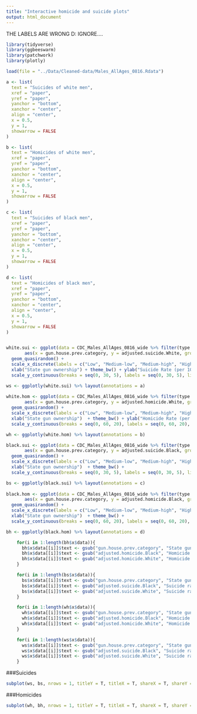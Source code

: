 ```yaml
---
title: "Interactive homicide and suicide plots"
output: html_document
---
```


THE LABELS ARE WRONG D:
IGNORE....

```r
library(tidyverse) 
library(ggbeeswarm)
library(patchwork)
library(plotly)
```

```r
load(file = "../Data/Cleaned-data/Males_AllAges_0816.Rdata")
```

```r
a <- list(
  text = "Suicides of white men",
  xref = "paper",
  yref = "paper",
  yanchor = "bottom",
  xanchor = "center",
  align = "center",
  x = 0.5,
  y = 1,
  showarrow = FALSE
)

b <- list(
  text = "Homicides of white men",
  xref = "paper",
  yref = "paper",
  yanchor = "bottom",
  xanchor = "center",
  align = "center",
  x = 0.5,
  y = 1,
  showarrow = FALSE
)

c <- list(
  text = "Suicides of black men", 
  xref = "paper",
  yref = "paper",
  yanchor = "bottom",
  xanchor = "center",
  align = "center",
  x = 0.5,
  y = 1,
  showarrow = FALSE
)

d <- list(
  text = "Homicides of black men",
  xref = "paper",
  yref = "paper",
  yanchor = "bottom",
  xanchor = "center",
  align = "center",
  x = 0.5,
  y = 1,
  showarrow = FALSE
)


white.sui <- ggplot(data = CDC_Males_AllAges_0816_wide %>% filter(type == "Firearm", !is.na(gun.house.prev.category), !is.na(adjusted.suicide.White)),
       aes(x = gun.house.prev.category, y = adjusted.suicide.White, group = State)) + 
  geom_quasirandom() +
  scale_x_discrete(labels = c("Low", "Medium-low", "Medium-high", "High")) +
  xlab("State gun ownership") + theme_bw() + ylab("Suicide Rate (per 100k)") +
  scale_y_continuous(breaks = seq(0, 30, 5), labels = seq(0, 30, 5), limits = c(0, 30))

ws <- ggplotly(white.sui) %>% layout(annotations = a)
  
white.hom <- ggplot(data = CDC_Males_AllAges_0816_wide %>% filter(type == "Firearm", !is.na(gun.house.prev.category), !is.na(adjusted.homicide.White)),
       aes(x = gun.house.prev.category, y = adjusted.homicide.White, group = State)) + 
  geom_quasirandom() +
  scale_x_discrete(labels = c("Low", "Medium-low", "Medium-high", "High")) +
  xlab("State gun ownership")  + theme_bw() + ylab("Homicide Rate (per 100k)") +
  scale_y_continuous(breaks = seq(0, 60, 20), labels = seq(0, 60, 20), limits = c(0, 60))

wh <- ggplotly(white.hom) %>% layout(annotations = b)

black.sui <- ggplot(data = CDC_Males_AllAges_0816_wide %>% filter(type == "Firearm", !is.na(gun.house.prev.category), !is.na(adjusted.suicide.Black)),
       aes(x = gun.house.prev.category, y = adjusted.suicide.Black, group = State)) + 
  geom_quasirandom() +
  scale_x_discrete(labels = c("Low", "Medium-low", "Medium-high", "High")) +
  xlab("State gun ownership")  + theme_bw() +
  scale_y_continuous(breaks = seq(0, 30, 5), labels = seq(0, 30, 5), limits = c(0, 30)) 

bs <- ggplotly(black.sui) %>% layout(annotations = c)
  
black.hom <- ggplot(data = CDC_Males_AllAges_0816_wide %>% filter(type == "Firearm", !is.na(gun.house.prev.category), !is.na(adjusted.homicide.Black)),
       aes(x = gun.house.prev.category, y = adjusted.homicide.Black, group = State)) + 
  geom_quasirandom() +
  scale_x_discrete(labels = c("Low", "Medium-low", "Medium-high", "High")) +
  xlab("State gun ownership")  + theme_bw() +
  scale_y_continuous(breaks = seq(0, 60, 20), labels = seq(0, 60, 20), limits = c(0, 60)) 

bh <- ggplotly(black.hom) %>% layout(annotations = d)

    for(i in 1:length(bh$x$data)){
      bh$x$data[[i]]$text <- gsub("gun.house.prev.category", "State gun ownership", bh$x$data[[i]]$text)
      bh$x$data[[i]]$text <- gsub("adjusted.homicide.Black", "Homicide rate", bh$x$data[[i]]$text)
      bh$x$data[[i]]$text <- gsub("adjusted.homicide.White", "Homicide rate", bh$x$data[[i]]$text)
    }

    for(i in 1:length(bs$x$data)){
      bs$x$data[[i]]$text <- gsub("gun.house.prev.category", "State gun ownership", bs$x$data[[i]]$text)
      bs$x$data[[i]]$text <- gsub("adjusted.suicide.Black", "Suicide rate", bs$x$data[[i]]$text)
      bs$x$data[[i]]$text <- gsub("adjusted.suicide.White", "Suicide rate", bs$x$data[[i]]$text)
    }

    for(i in 1:length(wh$x$data)){
      wh$x$data[[i]]$text <- gsub("gun.house.prev.category", "State gun ownership", wh$x$data[[i]]$text)
      wh$x$data[[i]]$text <- gsub("adjusted.homicide.Black", "Homicide rate", wh$x$data[[i]]$text)
      wh$x$data[[i]]$text <- gsub("adjusted.homicide.White", "Homicide rate", wh$x$data[[i]]$text)
    }

    for(i in 1:length(ws$x$data)){
      ws$x$data[[i]]$text <- gsub("gun.house.prev.category", "State gun ownership", ws$x$data[[i]]$text)
      ws$x$data[[i]]$text <- gsub("adjusted.suicide.Black", "Suicide rate", ws$x$data[[i]]$text)
      ws$x$data[[i]]$text <- gsub("adjusted.suicide.White", "Suicide rate", ws$x$data[[i]]$text)
    }
```

###Suicides

```r
subplot(ws, bs, nrows = 1, titleY = T, titleX = T, shareX = T, shareY = T)
```

###Homicides

```r
subplot(wh, bh, nrows = 1, titleY = T, titleX = T, shareX = T, shareY = T)
 
```
